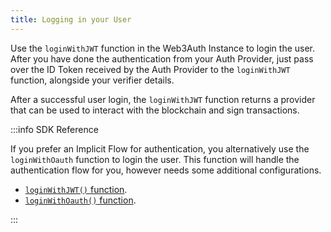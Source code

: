 ```yaml
---
title: Logging in your User
---
```


Use the `loginWithJWT` function in the Web3Auth Instance to login the user. After you have done the
authentication from your Auth Provider, just pass over the ID Token received by the Auth Provider to
the `loginWithJWT` function, alongside your verifier details.

After a successful user login, the `loginWithJWT` function returns a provider that can be used to
interact with the blockchain and sign transactions.

:::info SDK Reference

If you prefer an Implicit Flow for authentication, you alternatively use the `loginWithOauth`
function to login the user. This function will handle the authentication flow for you, however needs
some additional configurations.

- [`loginWithJWT()` function](/sdk/mpc-core-kit/authentication#log-in-with-jwt-idtoken-flow).
- [`loginWithOauth()` function](/sdk/mpc-core-kit/authentication#log-in-with-oauth-implicit-flow).

:::
